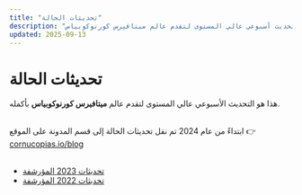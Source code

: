 ```yaml
---
title: "تحديثات الحالة"
description: "تحديث أسبوعي عالي المستوى لتقدم عالم ميتافيرس كورنوكوبياس."
updated: 2025-09-13
---
```


# تحديثات الحالة  

هذا هو التحديث الأسبوعي عالي المستوى لتقدم عالم **ميتافيرس كورنوكوبياس** بأكمله.  

</br>  

<div className="note-box warning">
  ابتداءً من عام 2024 تم نقل تحديثات الحالة إلى قسم المدونة على الموقع  
  👉 <a href="https://cornucopias.io/blog" target="_blank" rel="noopener noreferrer">cornucopias.io/blog</a>
</div>  

</br>  

<ul className="styled-list">
  <li>
    <a href="https://cornucopias.io/blog" className="tooltip" data-tooltip="تحديثات الحالة - 2023&#10;&#10;هذا هو التحديث الأسبوعي عالي المستوى لتقدم عالم ميتافيرس كورنوكوبياس">
      تحديثات 2023 المؤرشفة
    </a>
  </li>
  <li>
    <a href="#" className="tooltip" data-tooltip="تحديثات الحالة - 2022&#10;&#10;هذا هو التحديث الأسبوعي لتقدم عالم ميتافيرس كورنوكوبياس بأكمله">
      تحديثات 2022 المؤرشفة
    </a>
  </li>
</ul>  
